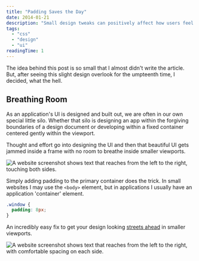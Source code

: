 ```yaml
---
title: "Padding Saves the Day"
date: 2014-01-21
description: "Small design tweaks can positively affect how users feel on your site."
tags:
  - "css"
  - "design"
  - "ui"
readingTime: 1
---
```








The idea behind this post is so small that I almost didn't write the article.
But, after seeing this slight design overlook for the umpteenth time, I decided,
what the hell.

## Breathing Room

As an application's UI is designed and built out, we are often in our own
special little silo. Whether that silo is designing an app within the forgiving
boundaries of a design document or developing within a fixed container centered
gently within the viewport.

Thought and effort go into designing the UI and then that beautiful UI gets
jammed inside a frame with no room to breathe inside smaller viewports.

![A website screenshot shows text that reaches from the left to the right, touching both sides.](padding_iojmyt.webp)

Simply adding padding to the primary container does the trick. In small websites
I may use the `<body>` element, but in applications I usually have an
application 'container' element.

```css
.window {
  padding: 8px;
}
```

An incredibly easy fix to get your design looking [streets ahead][1] in smaller
viewports.

![A website screenshot shows text that reaches from the left to the right, with comfortable spacing on each side.](padding02_ciqekv.webp)

[1]:
  https://youtu.be/rf1GSjo4zSY
  'Streets ahead as defined by Pierce Hawthorne.'

